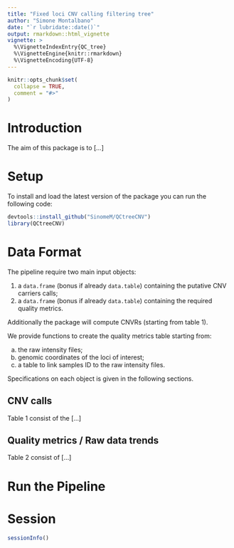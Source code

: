 ```yaml
---
title: "Fixed loci CNV calling filtering tree"
author: "Simone Montalbano"
date: "`r lubridate::date()`"
output: rmarkdown::html_vignette
vignette: >
  %\VignetteIndexEntry{QC_tree}
  %\VignetteEngine{knitr::rmarkdown}
  %\VignetteEncoding{UTF-8}
---
```


```r
knitr::opts_chunk$set(
  collapse = TRUE,
  comment = "#>"
)
```

# Introduction

The aim of this package is to [...]

# Setup

To install and load the latest version of the package you can
run the following code:

```r
devtools::install_github("SinomeM/QCtreeCNV")
library(QCtreeCNV)
```

# Data Format

The pipeline require two main input objects:

1. a `data.frame` (bonus if already `data.table`)
   containing the putative CNV carriers calls;   
1. a `data.frame` (bonus if already `data.table`)
   containing the required quality metrics.

Additionally the package will compute CNVRs (starting from
table 1).

We provide functions to create the quality metrics table
starting from:

a. the raw intensity files;   
b. genomic coordinates of the loci of interest;   
c. a table to link samples ID to the raw intensity files.

Specifications on each object is given in the following sections.

## CNV calls

Table 1 consist of the [...]

## Quality metrics / Raw data trends

Table 2 consist of [...]


# Run the Pipeline


# Session

```r
sessionInfo()
```

